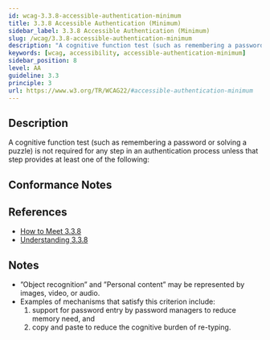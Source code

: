 ```yaml
---
id: wcag-3.3.8-accessible-authentication-minimum
title: 3.3.8 Accessible Authentication (Minimum)
sidebar_label: 3.3.8 Accessible Authentication (Minimum)
slug: /wcag/3.3.8-accessible-authentication-minimum
description: "A cognitive function test (such as remembering a password or solving a puzzle) is not required for any step in an authentication process unless that step provides at least one of the following:"
keywords: [wcag, accessibility, accessible-authentication-minimum]
sidebar_position: 8
level: AA
guideline: 3.3
principle: 3
url: https://www.w3.org/TR/WCAG22/#accessible-authentication-minimum
---
```


## Description

A cognitive function test (such as remembering a password or solving a puzzle) is not required for any step in an authentication process unless that step provides at least one of the following:

## Conformance Notes

<Project name="ads">
  <Support></Support>
</Project>

<Project name="scix">
  <Support></Support>
</Project>

## References

- [How to Meet 3.3.8](https://www.w3.org/WAI/WCAG22/quickref/#accessible-authentication-minimum)
- [Understanding 3.3.8](https://www.w3.org/WAI/WCAG22/Understanding/accessible-authentication-minimum.html)

## Notes

- ”Object recognition” and ”Personal content” may be represented by images, video, or audio.
- Examples of mechanisms that satisfy this criterion include: <ol><li>support for password entry by password managers to reduce memory need, and</li><li>copy and paste to reduce the cognitive burden of re-typing.</li></ol>
